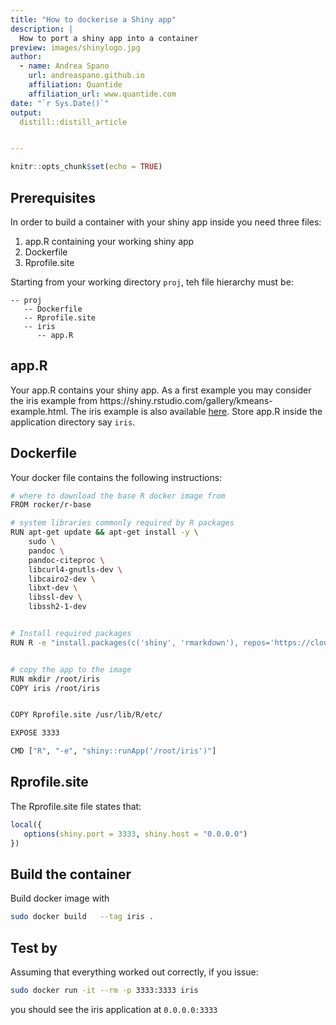 ```yaml
---
title: "How to dockerise a Shiny app"
description: |
  How to port a shiny app into a container 
preview: images/shinylogo.jpg
author:
  - name: Andrea Spano
    url: andreaspano.github.io
    affiliation: Quantide
    affiliation_url: www.quantide.com
date: "`r Sys.Date()`"
output:
  distill::distill_article


---
```



<!-- COMMENTS 
No bash or R build required
--> 


```r
knitr::opts_chunk$set(echo = TRUE)
```


## Prerequisites 

In order to build a container with your shiny app inside you need three files:

1. app.R containing your working shiny app 
2. Dockerfile 
3. Rprofile.site

Starting from your working directory `proj`, teh file hierarchy  must be:


```
-- proj 
   -- Dockerfile
   -- Rprofile.site
   -- iris
      -- app.R
```      
      
      
## app.R

Your app.R contains your shiny app. As a first example you may consider the iris example from https://shiny.rstudio.com/gallery/kmeans-example.html. The iris example is also available [here](app.R).
Store app.R inside the application directory say `iris`.


## Dockerfile

Your docker file contains the following instructions: 


```bash
# where to download the base R docker image from
FROM rocker/r-base

# system libraries commonly required by R packages
RUN apt-get update && apt-get install -y \
    sudo \
    pandoc \
    pandoc-citeproc \
    libcurl4-gnutls-dev \
    libcairo2-dev \
    libxt-dev \
    libssl-dev \
    libssh2-1-dev


# Install required packages
RUN R -e "install.packages(c('shiny', 'rmarkdown'), repos='https://cloud.r-project.org/')"


# copy the app to the image
RUN mkdir /root/iris
COPY iris /root/iris


COPY Rprofile.site /usr/lib/R/etc/

EXPOSE 3333

CMD ["R", "-e", "shiny::runApp('/root/iris')"]

```


## Rprofile.site

The Rprofile.site file states that:

```R
local({
   options(shiny.port = 3333, shiny.host = "0.0.0.0")
})
```

## Build the container 

Build  docker image with 

```bash
sudo docker build   --tag iris .
```


## Test by 

Assuming that everything worked out correctly, if you issue: 

```bash
sudo docker run -it --rm -p 3333:3333 iris 
```

you should see the iris application at `0.0.0.0:3333`




